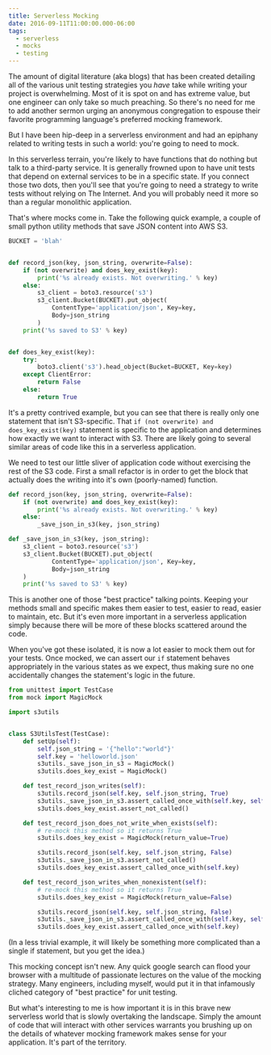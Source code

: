 ```yaml
---
title: Serverless Mocking
date: 2016-09-11T11:00:00.000-06:00
tags:
  - serverless
  - mocks
  - testing
---
```


The amount of digital literature (aka blogs) that has been created detailing all of the various unit testing strategies
you _have_ take while writing your project is overwhelming. Most of it is spot on and has extreme
value, but one engineer can only take so much preaching. So there's no need for me to add another sermon urging an
anonymous congregation to espouse their favorite programming language's preferred mocking framework.

But I have been hip-deep in a serverless environment and had an epiphany related to writing tests in such a world:
you're going to need to mock.

In this serverless terrain, you're likely to have functions that do nothing but talk to a third-party service. It is
generally frowned upon to have unit tests that depend on external services to be in a specific state. If you connect
those two dots, then you'll see that you're going to need a strategy to write tests without relying on The Internet.
And you will probably need it more so than a regular monolithic application.

That's where mocks come in. Take the following quick example, a couple of small python utility methods that save JSON
content into AWS S3.

```python
BUCKET = 'blah'


def record_json(key, json_string, overwrite=False):
    if (not overwrite) and does_key_exist(key):
        print('%s already exists. Not overwriting.' % key)
    else:
        s3_client = boto3.resource('s3')
        s3_client.Bucket(BUCKET).put_object(
            ContentType='application/json', Key=key,
            Body=json_string
        )
    print('%s saved to S3' % key)


def does_key_exist(key):
    try:
        boto3.client('s3').head_object(Bucket=BUCKET, Key=key)
    except ClientError:
        return False
    else:
        return True
```

It's a pretty contrived example, but you can see that there is really only one statement that isn't S3-specific. That
`if (not overwrite) and does_key_exist(key)` statement is specific to the application and determines how exactly we
want to interact with S3. There are likely going to several similar areas of code like this in a
serverless application.

We need to test our little sliver of application code without exercising the rest of the S3 code. First a small refactor
is in order to get the block that actually does the writing into it's own (poorly-named) function.

```python
def record_json(key, json_string, overwrite=False):
    if (not overwrite) and does_key_exist(key):
        print('%s already exists. Not overwriting.' % key)
    else:
        _save_json_in_s3(key, json_string)

def _save_json_in_s3(key, json_string):
    s3_client = boto3.resource('s3')
    s3_client.Bucket(BUCKET).put_object(
            ContentType='application/json', Key=key,
            Body=json_string
    )
    print('%s saved to S3' % key)
```

This is another one of those "best practice" talking points. Keeping your methods small and specific makes them
easier to test, easier to read, easier to maintain, etc. But it's even more important in a serverless application
simply because there will be more of these blocks scattered around the code.

When you've got these isolated, it is now a lot easier to mock them out for your tests. Once mocked, we can assert
our `if` statement behaves appropriately in the various states as we expect, thus making sure no one accidentally
changes the statement's logic in the future.

```python
from unittest import TestCase
from mock import MagicMock

import s3utils


class S3UtilsTest(TestCase):
    def setUp(self):
        self.json_string = '{"hello":"world"}'
        self.key = 'helloworld.json'
        s3utils._save_json_in_s3 = MagicMock()
        s3utils.does_key_exist = MagicMock()

    def test_record_json_writes(self):
        s3utils.record_json(self.key, self.json_string, True)
        s3utils._save_json_in_s3.assert_called_once_with(self.key, self.json_string)
        s3utils.does_key_exist.assert_not_called()

    def test_record_json_does_not_write_when_exists(self):
        # re-mock this method so it returns True
        s3utils.does_key_exist = MagicMock(return_value=True)

        s3utils.record_json(self.key, self.json_string, False)
        s3utils._save_json_in_s3.assert_not_called()
        s3utils.does_key_exist.assert_called_once_with(self.key)

    def test_record_json_writes_when_nonexistent(self):
        # re-mock this method so it returns True
        s3utils.does_key_exist = MagicMock(return_value=False)

        s3utils.record_json(self.key, self.json_string, False)
        s3utils._save_json_in_s3.assert_called_once_with(self.key, self.json_string)
        s3utils.does_key_exist.assert_called_once_with(self.key)
```

(In a less trivial example, it will likely be something more complicated than a single if statement, but you get the
idea.)

This mocking concept isn't new. Any quick google search can flood your browser with a multitude of passionate lectures
on the value of the mocking strategy. Many engineers, including myself, would put it in that infamously cliched category
of "best practice" for unit testing.

But what's interesting to me is how important it is in this brave new serverless world that is slowly overtaking the
landscape. Simply the amount of code that will interact with other services warrants you brushing up on the details of
whatever mocking framework makes sense for your application. It's part of the territory.
